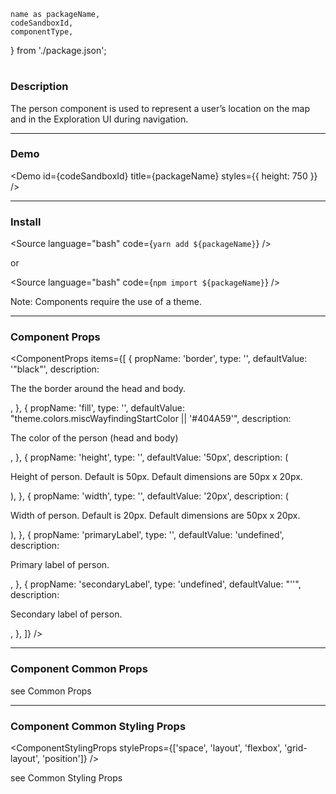 <!---

React Components Blocks: https://github.com/storybookjs/storybook/blob/master/addons/docs/docs/docspage.md#slot-values

CSF Stories with arbitrary MDX: https://github.com/storybookjs/storybook/blob/master/addons/docs/docs/recipes.md#csf-stories-with-arbitrary-mdx

Note that in contrast to other examples, the MDX file suffix is .mdx rather than .stories.mdx. This key difference means that the file will be loaded with the default MDX loader rather than Storybook's CSF loader, which has several implications:

You shouldn't provide a Meta declaration.
You can refer to existing stories (i.e. <Story id="...">) but cannot define new stories (i.e. <Story name="...">).
The documentation gets exported as the default export (MDX default) rather than as a parameter hanging off the default export (CSF).

-->


	name as packageName,
	codeSandboxId,
	componentType,
} from './package.json';

<h1 style={{ marginBottom: '50px', textTransform: 'capitalize' }}>
	<ComponentTitle packageName={packageName} componentType={componentType} />
</h1>

<PackageLinks packageName={packageName} componentType={componentType} />

### Description

The person component is used to represent a user’s location on the map and in the Exploration UI during navigation.

---

### Demo

<Demo id={codeSandboxId} title={packageName} styles={{ height: 750 }} />

---

### Install

<Source language="bash" code={`yarn add ${packageName}`} />

or

<Source language="bash" code={`npm import ${packageName}`} />

Note: Components require the use of a <LinkTo kind="locuslabs-ui-components-themes--page">theme</LinkTo>.

---

### Component Props

<ComponentProps
	items={[
		{
			propName: 'border',
			type: '<string>',
			defaultValue: '"black"',
			description: <p>The the border around the head and body.</p>,
		},
		{
			propName: 'fill',
			type: '<string>',
			defaultValue: "theme.colors.miscWayfindingStartColor || '#404A59'",
			description: <p>The color of the person (head and body)</p>,
		},
		{
			propName: 'height',
			type: '<string>',
			defaultValue: '50px',
			description: (
				<p>
					Height of person. Default is 50px. Default dimensions are 50px x 20px.
				</p>
			),
		},
		{
			propName: 'width',
			type: '<string>',
			defaultValue: '20px',
			description: (
				<p>
					Width of person. Default is 20px. Default dimensions are 50px x 20px.
				</p>
			),
		},
		{
			propName: 'primaryLabel',
			type: '<string>',
			defaultValue: 'undefined',
			description: <p>Primary label of person.</p>,
		},
		{
			propName: 'secondaryLabel',
			type: 'undefined',
			defaultValue: "''",
			description: <p>Secondary label of person.</p>,
		},
	]}
/>

---

### Component Common Props

<ComponentCommonProps />

see <LinkTo kind="locuslabs-ui-components-common-props-common-styling-props--page#common-props">
Common Props</LinkTo>

---

### Component Common Styling Props

<ComponentStylingProps
	styleProps={['space', 'layout', 'flexbox', 'grid-layout', 'position']}
/>

see <LinkTo kind="locuslabs-ui-components-common-props-common-styling-props--page#common-styling-props">Common Styling Props</LinkTo>
